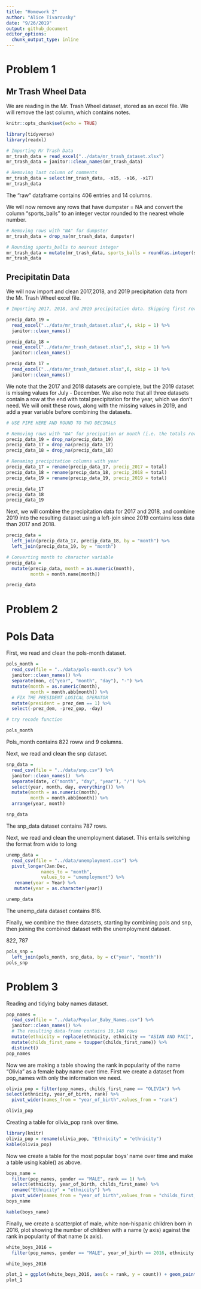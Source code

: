 ```yaml
---
title: "Homework 2"
author: "Alice Tivarovsky"
date: "9/26/2019"
output: github_document
editor_options: 
  chunk_output_type: inline
---
```

# Problem 1

## Mr Trash Wheel Data

We are reading in the Mr. Trash Wheel dataset, stored as an excel file. We will remove the last column, which contains notes. 

```r
knitr::opts_chunk$set(echo = TRUE)

library(tidyverse)
library(readxl)

# Importing Mr Trash Data
mr_trash_data = read_excel("../data/mr_trash_dataset.xlsx")
mr_trash_data = janitor::clean_names(mr_trash_data)

# Removing last column of comments
mr_trash_data = select(mr_trash_data, -x15, -x16, -x17)
mr_trash_data
```

The "raw" dataframe contains 406 entries and 14 columns. 

We will now remove any rows that have dumpster = NA and convert the column "sports_balls" to an integer vector rounded to the nearest whole number. 

```r

# Removing rows with "NA" for dumpster
mr_trash_data = drop_na(mr_trash_data, dumpster)

# Rounding sports_balls to nearest integer
mr_trash_data = mutate(mr_trash_data, sports_balls = round(as.integer(sports_balls, digits = 0)))
mr_trash_data
```

## Precipitatin Data

We will now import and clean 2017,2018, and 2019 precipitation data from the Mr. Trash Wheel excel file.  

```r
# Importing 2017, 2018, and 2019 precipitation data. Skipping first row

precip_data_19 = 
  read_excel("../data/mr_trash_dataset.xlsx",4, skip = 1) %>% 
  janitor::clean_names()

precip_data_18 = 
  read_excel("../data/mr_trash_dataset.xlsx",5, skip = 1) %>% 
  janitor::clean_names()

precip_data_17 = 
  read_excel("../data/mr_trash_dataset.xlsx",6, skip = 1) %>% 
  janitor::clean_names()

```


We note that the 2017 and 2018 datasets are complete, but the 2019 dataset is missing values for July - December. We also note that all three datasets contain a row at the end with total precipitation for the year, which we don't need. We will omit these rows, along with the missing values in 2019, and add a year variable before combining the datasets. 

```r
# USE PIPE HERE AND ROUND TO TWO DECIMALS

# Removing rows with "NA" for precipation or month (i.e. the totals row) 
precip_data_19 = drop_na(precip_data_19)
precip_data_17 = drop_na(precip_data_17)
precip_data_18 = drop_na(precip_data_18)

# Renaming precipitation columns with year
precip_data_17 = rename(precip_data_17, precip_2017 = total)
precip_data_18 = rename(precip_data_18, precip_2018 = total)
precip_data_19 = rename(precip_data_19, precip_2019 = total)

precip_data_17
precip_data_18
precip_data_19

```

Next, we will combine the precipitation data for 2017 and 2018, and combine 2019 into the resulting dataset using a left-join since 2019 contains less data than 2017 and 2018. 

```r

precip_data =  
  left_join(precip_data_17, precip_data_18, by = "month") %>% 
  left_join(precip_data_19, by = "month")

# Converting month to character variable
precip_data =
  mutate(precip_data, month = as.numeric(month),
         month = month.name[month]) 

precip_data
```



# Problem 2

# Pols Data

First, we read and clean the pols-month dataset. 

```r
pols_month = 
  read_csv(file = "../data/pols-month.csv") %>% 
  janitor::clean_names() %>% 
  separate(mon, c("year", "month", "day"), "-") %>% 
  mutate(month = as.numeric(month),
         month = month.abb[month]) %>% 
  # FIX THE PRESIDENT LOGICAL OPERATOR
  mutate(president = prez_dem == 1) %>% 
  select(-prez_dem, -prez_gop, -day)

# try recode function 

pols_month
``` 
Pols_month contains 822 roww and 9 columns. 

Next, we read and clean the snp dataset. 

```r
snp_data = 
  read_csv(file = "../data/snp.csv") %>% 
  janitor::clean_names()  %>% 
  separate(date, c("month", "day", "year"), "/") %>% 
  select(year, month, day, everything()) %>% 
  mutate(month = as.numeric(month),
         month = month.abb[month]) %>%
  arrange(year, month)

snp_data
```
The snp_data dataset contains 787 rows. 

Next, we read and clean the unemployment dataset. This entails switching the format from wide to long 

```r
unemp_data = 
  read_csv(file = "../data/unemployment.csv") %>% 
  pivot_longer(Jan:Dec, 
             names_to = "month",
             values_to = "unemployment") %>% 
   rename(year = Year) %>% 
   mutate(year = as.character(year))

unemp_data
```
The unemp_data dataset contains 816. 

Finally, we combine the three datasets, starting by combining pols and snp, then joining the combined dataset with the unemployment dataset. 

822, 787
```r
pols_snp = 
  left_join(pols_month, snp_data, by = c("year", "month"))
pols_snp
```


# Problem 3

Reading and tidying baby names dataset. 

```r
pop_names = 
  read_csv(file = "../data/Popular_Baby_Names.csv") %>% 
  janitor::clean_names() %>% 
  # The resulting data-frame contains 19,148 rows
  mutate(ethnicity = replace(ethnicity, ethnicity == "ASIAN AND PACI", "ASIAN AND PACIFIC ISLANDER"), ethnicity = replace(ethnicity, ethnicity == "BLACK NON HISP", "BLACK NON HISPANIC"), ethnicity = replace(ethnicity, ethnicity == "WHITE NON HISP", "WHITE NON HISPANIC")) %>% 
  mutate(childs_first_name = toupper(childs_first_name)) %>% 
  distinct()
pop_names
```


Now we are making a table showing the rank in popularity of the name “Olivia” as a female baby name over time. First we create a dataset from pop_names with only the information we need. 

```r
olivia_pop = filter(pop_names, childs_first_name == "OLIVIA") %>% 
select(ethnicity, year_of_birth, rank) %>% 
  pivot_wider(names_from = "year_of_birth",values_from = "rank")

olivia_pop
```
Creating a table for olivia_pop rank over time. 

```r
library(knitr)
olivia_pop = rename(olivia_pop, "Ethnicity" = "ethnicity")
kable(olivia_pop)
```

Now we create a table for the most popular boys' name over time and make a table using kable() as above. 

```r
boys_name = 
  filter(pop_names, gender == "MALE", rank == 1) %>% 
  select(ethnicity, year_of_birth, childs_first_name) %>% 
  rename("Ethnicity" = "ethnicity") %>% 
  pivot_wider(names_from = "year_of_birth",values_from = "childs_first_name")
boys_name

kable(boys_name)
```

Finally, we create a scatterplot of male, white non-hispanic children born in 2016, plot showing the number of children with a name (y axis) against the rank in popularity of that name (x axis).

```r
white_boys_2016 = 
  filter(pop_names, gender == "MALE", year_of_birth == 2016, ethnicity == "WHITE NON HISPANIC")

white_boys_2016

plot_1 = ggplot(white_boys_2016, aes(x = rank, y = count)) + geom_point()
plot_1
```



